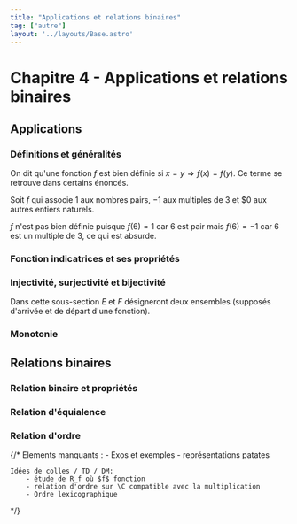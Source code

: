 ```yaml
---
title: "Applications et relations binaires"
tag: ["autre"]
layout: '../layouts/Base.astro'
---
```






# Chapitre 4 - Applications et relations binaires

<Tableofcontents></Tableofcontents>


## Applications

### Définitions et généralités
<Application />

<Item type='definition' titre='fonction bien définie'>

On dit qu'une fonction $f$ est bien définie si $x = y \Rightarrow f(x) = f(y)$. Ce terme se retrouve dans certains énoncés.
</Item>

<Hideable type='exemple' titre=''>

Soit $f$ qui associe $1$ aux nombres pairs, $-1$ aux multiples de $3$ et $0 aux autres entiers naturels.

$f$ n'est pas bien définie puisque $f(6) = 1$ car $6$ est pair mais $f(6) = -1$ car $6$ est un multiple de $3$, ce qui est absurde.
 </Hideable>

### Fonction indicatrices et ses propriétés 
<Indicatrice />

### Injectivité, surjectivité et bijectivité

Dans cette sous-section $E$ et $F$ désigneront deux ensembles (supposés d'arrivée et de départ d'une fonction).
<Bijective />

### Monotonie
<Monotonie />


## Relations binaires

### Relation binaire et propriétés
<RelationBinaire />

### Relation d'équialence
<RelationEquivalence />

<ClasseEquivalence />

### Relation d'ordre
<RelationOrdre />

{/*
    Elements manquants :
        - Exos et exemples
        - représentations patates

    Idées de colles / TD / DM:
        - étude de R_f où $f$ fonction 
        - relation d'ordre sur \C compatible avec la multiplication
        - Ordre lexicographique
*/}
